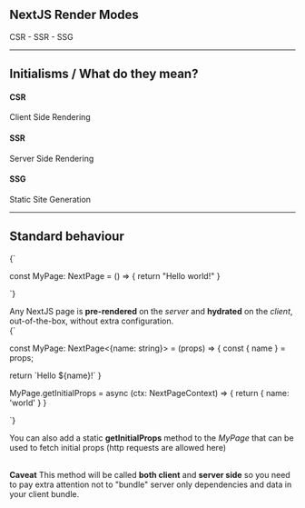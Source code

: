 <Section>

<Cover>

# NextJS Render Modes

CSR - SSR - SSG

</Cover>

---

# Initialisms / What do they mean?

#### CSR
Client Side Rendering

#### SSR
Server Side Rendering

#### SSG
Static Site Generation

---

# Standard behaviour

<div className="pt-2"/>

<Columns className="lg:grid-cols-2">

<CodeSnippet language="js">
{`

const MyPage: NextPage = () => {
    return "Hello world!"
}

`}
</CodeSnippet>

<div className="px-8">
  Any NextJS page is <b>pre-rendered</b> on the <i>server</i> and <b>hydrated</b> on the <i>client</i>, out-of-the-box, without extra configuration. 
</div>

</Columns>

<div className="pt-8"/>

<Columns className="lg:grid-cols-2">

<CodeSnippet language="js">
{`

const MyPage: NextPage<{name: string}> = (props) => {
  const { name } = props;
  
  return \`Hello \${name}!\`
}


MyPage.getInitialProps = async (ctx: NextPageContext) => {
  return {
    name: 'world'
  }
}


`}
</CodeSnippet>

<div className="px-8">
  You can also add a static <b>getInitialProps</b> method to the <i>MyPage</i> that can be used
  to fetch initial props (http requests are allowed here)
  <br />
  <br />

  <b>Caveat</b>
  This method will be called <b>both client</b> and <b>server side</b> so you need to 
  pay extra attention not to "bundle" server only dependencies and data in your client bundle.
</div>

</Columns>



</Section>
